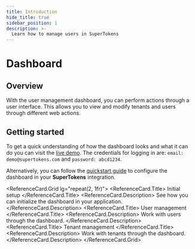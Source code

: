 ```yaml
---
title: Introduction
hide_title: true
sidebar_position: 1
description: >-
  Learn how to manage users in SuperTokens 
---
```



# Dashboard

## Overview

With the user management dashboard, you can perform actions through a user interface.
This allows you to view and modify tenants and users through different web actions.

## Getting started

To get a quick understanding of how the dashboard looks and what it can do you can visit the [live demo](https://dashboard.demo.supertokens.io/api/auth/dashboard).
The credentials for logging in are: `email: demo@supertokens.com` and `password: abcd1234`.

Alternatively, you can follow the [quickstart guide](/docs/post-authentication/dashboard/initial-setup) to configure the dashboard in your **SuperTokens** integration. 

<ReferenceCard.Grid lg="repeat(2, 1fr)">
  <ReferenceCard href="/docs/post-authentication/session-management/access-session-data">
    <ReferenceCard.Title>
      Initial setup
    </ReferenceCard.Title>
    <ReferenceCard.Description>
      See how you can initialize the dashboard in your application.
    </ReferenceCard.Description>
  </ReferenceCard>
  <ReferenceCard href="/docs/post-authentication/session-management/share-session-across-sub-domains">
    <ReferenceCard.Title>
      User management
    </ReferenceCard.Title>
    <ReferenceCard.Description>
      Work with users through the dashboard.
    </ReferenceCard.Description>
  </ReferenceCard>
  <ReferenceCard href="/docs/post-authentication/session-management/switch-between-cookies-and-header-authentication">
    <ReferenceCard.Title>
      Tenant management
    </ReferenceCard.Title>
    <ReferenceCard.Description>
      Work with tenants through the dashboard.
    </ReferenceCard.Description>
  </ReferenceCard>
</ReferenceCard.Grid>

